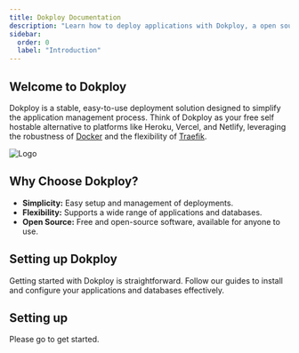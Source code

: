 ```yaml
---
title: Dokploy Documentation
description: "Learn how to deploy applications with Dokploy, a open source alternative to Heroku, Vercel, and Netlify."
sidebar:
  order: 0
  label: "Introduction"
---
```



## Welcome to Dokploy

Dokploy is a stable, easy-to-use deployment solution designed to simplify the application management process. Think of Dokploy as your free self hostable alternative to platforms like Heroku, Vercel, and Netlify, leveraging the robustness of [Docker](https://www.docker.com/) and the flexibility of [Traefik](https://traefik.io/).

![Logo](../../../assets/logo.png)

## Why Choose Dokploy?

- **Simplicity:** Easy setup and management of deployments.
- **Flexibility:** Supports a wide range of applications and databases.
- **Open Source:** Free and open-source software, available for anyone to use.

## Setting up Dokploy

Getting started with Dokploy is straightforward. Follow our guides to install and configure your applications and databases effectively.

## Setting up

Please go to get started.

<CardGrid >

<LinkCard
  title="Installation"
  description="Learn how to install Dokploy."
  href="/get-started/installation/"
/>

<LinkCard
  title="Applications"
  description="Learn how to deploy applications."
  href="/application/overview"
/>

<LinkCard
  title="Databases"
  description="Learn how to deploy databases."
  href="/databases/overview"
/>

<LinkCard
  title="Traefik"
  description="Learn how to deploy Traefik."
  href="/traefik/overview"
/>
   
</CardGrid>
